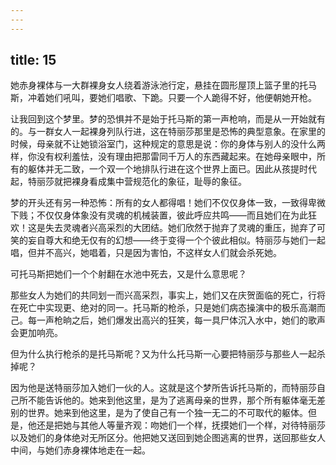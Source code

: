 ```yaml
---
---
---
```

title: 15
---



她赤身裸体与一大群裸身女人绕着游泳池行定，悬挂在圆形屋顶上篮子里的托马斯，冲着她们吼叫，要她们唱歌、下跪。只要一个人跪得不好，他便朝她开枪。

让我回到这个梦里。梦的恐惧并不是始于托马斯的第一声枪响，而是从一开始就有的。与一群女人一起裸身列队行进，这在特丽莎那里是恐怖的典型意象。在家里的时候，母亲就不让她锁浴室门，这种规定的意思是说：你的身体与别人的没什么两样，你没有权利羞怯，没有理由把那雷同千万人的东西藏起来。在她母亲眼中，所有的躯体并无二致，一个双一个地排队行进在这个世界上面已。因此从孩提时代起，特丽莎就把裸身看成集中营规范化的象征，耻辱的象征。

梦的开头还有另一种恐怖：所有的女人都得唱！她们不仅仅身体一致，一致得卑微下贱；不仅仅身体象没有灵魂的机械装置，彼此呼应共鸣——而且她们在为此狂欢！这是失去灵魂者兴高采烈的大团结。她们欣然于抛弃了灵魂的重压，抛弃了可笑的妄自尊大和绝无仅有的幻想——终于变得一个个彼此相似。特丽莎与她们一起唱，但并不高兴，她唱着，只是因为害怕，不这样女人们就会杀死她。

可托马斯把她们一个个射翻在水池中死去，又是什么意思呢？

那些女人为她们的共同划一而兴高采烈，事实上，她们又在庆贺面临的死亡，行将在死亡中实现更、绝对的同一。托马斯的枪杀，只是她们病态操演中的极乐高潮而己。每一声枪晌之后，她们爆发出高兴的狂笑，每一具尸体沉入水中，她们的歌声会更加响亮。

但为什么执行枪杀的是托马斯呢？又为什么托马斯一心要把特丽莎与那些人一起杀掉呢？

因为他是送特丽莎加入她们一伙的人。这就是这个梦所告诉托马斯的，而特丽莎自己所不能告诉他的。她来到他这里，是为了逃离母亲的世界，那个所有躯体毫无差别的世界。她来到他这里，是为了使自己有一个独一无二的不可取代的躯体。但是，他还是把她与其他人等量齐观：吻她们一个样，抚摸她们一个样，对待特丽莎以及她们的身体绝对无所区分。他把她又送回到她企图逃离的世界，送回那些女人中间，与她们赤身裸体地走在一起。